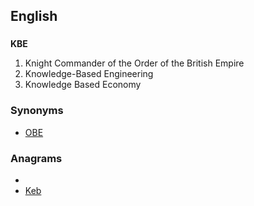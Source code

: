 ==English==
{{wikipedia}}

==={{initialism}}===
'''KBE'''
#Knight Commander of the Order of the British Empire
#Knowledge-Based Engineering
#Knowledge Based Economy

===Synonyms===
*{{sense|Knight Commander}} [[OBE]]

===Anagrams===
* {{alphagram|bek}}
* [[Keb#English|Keb]]